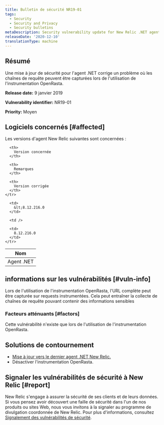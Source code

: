```yaml
---
title: Bulletin de sécurité NR19-01
tags:
  - Security
  - Security and Privacy
  - Security bulletins
metaDescription: Security vulnerability update for New Relic .NET agent.
releaseDate: '2020-12-10'
translationType: machine
---
```


## Résumé

Une mise à jour de sécurité pour l'agent .NET corrige un problème où les chaînes de requête peuvent être capturées lors de l'utilisation de l'instrumentation OpenRasta.

<DNT>**Release date:**</DNT> 9 janvier 2019

<DNT>**Vulnerability identifier:**</DNT> NR19-01

<DNT>**Priority:**</DNT> Moyen

## Logiciels concernés [#affected]

Les versions d'agent New Relic suivantes sont concernées :

<table>
  <thead>
    <tr>
      <th>
        Nom
      </th>

      <th>
        Version concernée
      </th>

      <th>
        Remarques
      </th>

      <th>
        Version corrigée
      </th>
    </tr>
  </thead>

  <tbody>
    <tr>
      <td>
        Agent .NET
      </td>

      <td>
        &lt;8.12.216.0
      </td>

      <td />

      <td>
        8.12.216.0
      </td>
    </tr>
  </tbody>
</table>

## informations sur les vulnérabilités [#vuln-info]

Lors de l'utilisation de l'instrumentation OpenRasta, l'URL complète peut être capturée sur requests instrumentées. Cela peut entraîner la collecte de chaînes de requête pouvant contenir des informations sensibles

### Facteurs atténuants [#factors]

Cette vulnérabilité n'existe que lors de l'utilisation de l'instrumentation OpenRasta.

## Solutions de contournement

* [Mise à jour vers le dernier agent .NET New Relic.](/docs/agents/net-agent/installation/update-net-agent)
* Désactiver l'instrumentation OpenRasta.

## Signaler les vulnérabilités de sécurité à New Relic [#report]

New Relic s'engage à assurer la sécurité de ses clients et de leurs données. Si vous pensez avoir découvert une faille de sécurité dans l'un de nos produits ou sites Web, nous vous invitons à la signaler au programme de divulgation coordonnée de New Relic. Pour plus d'informations, consultez [Signalement des vulnérabilités de sécurité](/docs/security/new-relic-security/data-privacy/reporting-security-vulnerabilities).